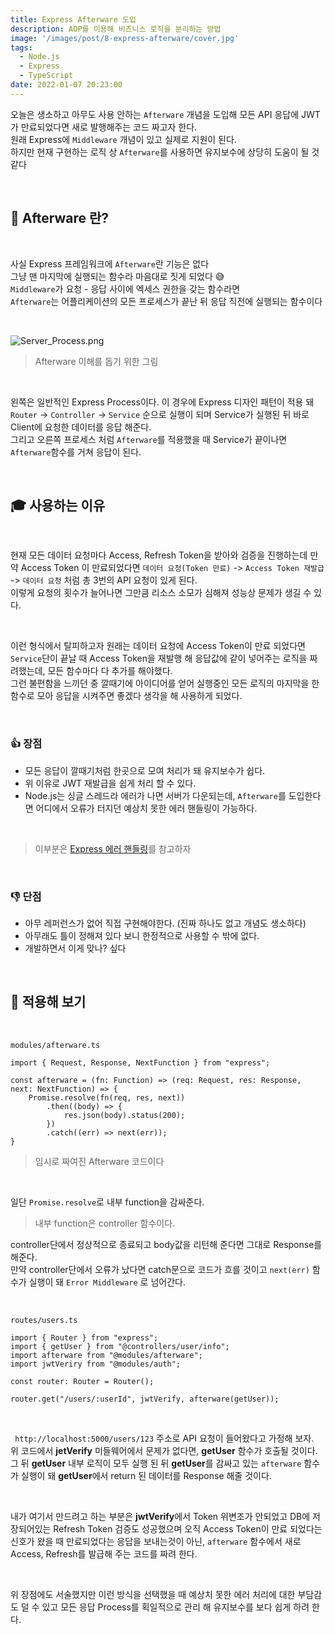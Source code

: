 ```yaml
---
title: Express Afterware 도입
description: AOP를 이용해 비즈니스 로직을 분리하는 방법
image: '/images/post/8-express-afterware/cover.jpg'
tags:
  - Node.js
  - Express
  - TypeScript
date: 2022-01-07 20:23:00
---
```


오늘은 생소하고 아무도 사용 안하는 `Afterware` 개념을 도입해 모든 API 응답에 JWT가 만료되었다면 새로 발행해주는 코드 짜고자 한다.<br/>
원래 Express에 `Middleware` 개념이 있고 실제로 지원이 된다.<br/>
하지만 현재 구현하는 로직 상 `Afterware`를 사용하면 유지보수에 상당히 도움이 될 것 같다<br/>

<br />

## 🤔 Afterware 란?

<br />

사실 Express 프레임워크에 `Afterware`란 기능은 없다<br/>
그냥 맨 마지막에 실행되는 함수라 마음대로 짓게 되었다 😅<br/>
`Middleware`가 요청 - 응답 사이에 엑세스 권한을 갖는 함수라면<br/>
`Afterware`는 어플리케이션의 모든 프로세스가 끝난 뒤 응답 직전에 실행되는 함수이다<br/>

<br />

![Server_Process.png](/images/post/8-express-afterware/Server_Process.png)

> Afterware 이해를 돕기 위한 그림

<br />

왼쪽은 일반적인 Express Process이다. 이 경우에 Express 디자인 패턴이 적용 돼<br/>
`Router` -> `Controller` -> `Service` 순으로 실행이 되며 Service가 실행된 뒤 바로 Client에 요청한 데이터를 응답 해준다.<br/>
그리고 오른쪽 프로세스 처럼 `Afterware`를 적용했을 때 Service가 끝이나면 `Afterware`함수를 거쳐 응답이 된다.<br/>

<br />

## 🎓 사용하는 이유

<br />

현재 모든 데이터 요청마다 Access, Refresh Token을 받아와 검증을 진행하는데 만약 Access Token 이 만료되었다면 `데이터 요청(Token 만료)` -> `Access Token 재발급` -> `데이터 요청` 처럼 총 3번의 API 요청이 있게 된다.<br/>
이렇게 요청의 횟수가 늘어나면 그만큼 리소스 소모가 심해져 성능상 문제가 생길 수 있다.<br/>

<br />

이런 형식에서 탈피하고자 원래는 데이터 요청에 Access Token이 만료 되었다면 `Service`단이 끝날 때 Access Token을 재발행 해 응답값에 같이 넣어주는 로직을 짜려했는데, 모든 함수마다 다 추가를 해야했다.<br/>
그런 불편함을 느끼던 중 깔때기에 아이디어를 얻어 실행중인 모든 로직의 마지막을 한 함수로 모아 응답을 시켜주면 좋겠다 생각을 해 사용하게 되었다.<br/>

<br />

### 👍 장점

- 모든 응답이 깔때기처럼 한곳으로 모여 처리가 돼 유지보수가 쉽다.
- 위 이유로 JWT 재발급을 쉽게 처리 할 수 있다.
- Node.js는 싱글 스레드라 에러가 나면 서버가 다운되는데, `Afterware`를 도입한다면 어디에서 오류가 터지던 예상치 못한 에러 핸들링이 가능하다.

<br />

> 이부분은 [Express 에러 핸들링](https://seongsu.me/express-error-middleware)를 참고하자

<br />

### 👎 단점

- 아무 레퍼런스가 없어 직접 구현해야한다. (진짜 하나도 없고 개념도 생소하다)
- 아무래도 틀이 정해져 있다 보니 한정적으로 사용할 수 밖에 없다.
- 개발하면서 이게 맞나? 싶다

<br />

## 🚀 적용해 보기

<br />

`modules/afterware.ts`

```TS
import { Request, Response, NextFunction } from "express";

const afterware = (fn: Function) => (req: Request, res: Response, next: NextFunction) => {
    Promise.resolve(fn(req, res, next))
        .then((body) => {
            res.json(body).status(200);
        })
        .catch((err) => next(err));
}
```

> 임시로 짜여진 Afterware 코드이다

<br />

일단 `Promise.resolve`로 내부 function을 감싸준다.<br/>

> 내부 function은 controller 함수이다.

controller단에서 정상적으로 종료되고 body값을 리턴해 준다면 그대로 Response를 해준다.<br/>
만약 controller단에서 오류가 났다면 catch문으로 코드가 흐를 것이고 `next(err)` 함수가 실행이 돼 `Error Middleware` 로 넘어간다.

<br />

`routes/users.ts`

```TS
import { Router } from "express";
import { getUser } from "@controllers/user/info";
import afterware from "@modules/afterware";
import jwtVeriry from "@modules/auth";

const router: Router = Router();

router.get("/users/:userId", jwtVerify, afterware(getUser));
```

<br />

` http://localhost:5000/users/123` 주소로 API 요청이 들어왔다고 가정해 보자.<br/>
위 코드에서 **jetVerify** 미들웨어에서 문제가 없다면, **getUser** 함수가 호출될 것이다.<br/>
그 뒤 **getUser** 내부 로직이 모두 실행 된 뒤 **getUser**를 감싸고 있는 `afterware` 함수가 실행이 돼 **getUser**에서 return 된 데이터를 Response 해줄 것이다.<br/>

<br />

내가 여기서 만드려고 하는 부분은 **jwtVerify**에서 Token 위변조가 안되었고 DB에 저장되어있는 Refresh Token 검증도 성공했으며 오직 Access Token이 만료 되었다는 신호가 왔을 때 만료되었다는 응답을 보내는것이 아닌, `afterware` 함수에서 새로 Access, Refresh를 발급해 주는 코드를 짜려 한다.<br/>

<br />

위 장점에도 서술했지만 이런 방식을 선택했을 때 예상치 못한 에러 처리에 대한 부담감도 덜 수 있고 모든 응답 Process를 획일적으로 관리 해 유지보수를 보다 쉽게 하려 한다.<br/>

<br />
<br />
